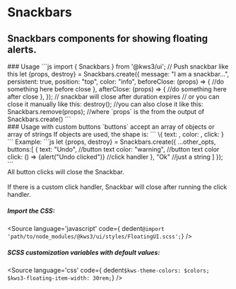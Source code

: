 
<Version />

# Snackbars
## Snackbars components for showing floating alerts.

<Meta of={Stories} />
<Canvas />
<Controls />

<div className="columns">
  <div className="column is-6">
  ### Usage
  ```js
  import { Snackbars } from '@kws3/ui';
  // Push snackbar like this
  let {props, destroy} = Snackbars.create({
    message: "I am a snackbar...",
    persistent: true,
    position: "top",
    color: "info",
    beforeClose: (props) => {
      //do something here before close
    },
    afterClose: (props) => {
      //do something here after close
    },
  });
  // snackbar will close after duration expires
  // or you can close it manually like this:
  destroy();
  //you can also close it like this:
  Snackbars.remove(props);
  //where `props` is the from the output of Snackbars.create()
  ```
  </div>
  <div className="column is-6">
    ### Usage with custom buttons
    `buttons` accept an array of objects or array of strings
    If objects are used, the shape is:
    ```
    \{
      text: <string>,
      color: <string>,
      click: <function>
    }
    ```
    Example:
    ```js
      let {props, destroy} = Snackbars.create({
        ...other_opts,
        buttons:[
          {
            text: "Undo", //button text
            color: "warning", //button text color
            click: () => {alert("Undo clicked")} //click handler
          },
          "Ok" //just a string
        ]
      });
    ```
    <div className="notification is-info is-light">
      All button clicks will close the Snackbar.<br></br>
      If there is a custom click handler, Snackbar will close after running the click handler.
    </div>
  </div>
</div>


##### Import the CSS:
<Source
  language='javascript'
  code={ dedent`@import 'path/to/node_modules/@kws3/ui/styles/FloatingUI.scss';`}
/>

##### SCSS customization variables with default values:
<Source
  language='css'
  code={ dedent`
    $kws-theme-colors: $colors;
    $kws3-floating-item-width: 30rem;
  `}
/>